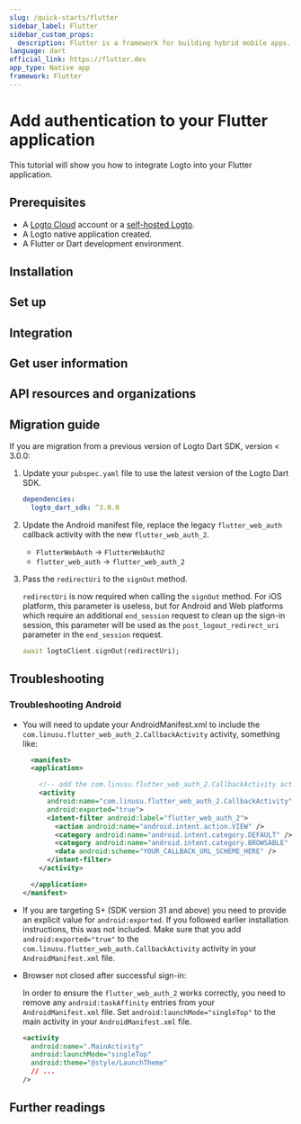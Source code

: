 ```yaml
---
slug: /quick-starts/flutter
sidebar_label: Flutter
sidebar_custom_props:
  description: Flutter is a framework for building hybrid mobile apps.
language: dart
official_link: https://flutter.dev
app_type: Native app
framework: Flutter
---
```




# Add authentication to your Flutter application

This tutorial will show you how to integrate Logto into your Flutter application.

<Tip />

## Prerequisites

- A [Logto Cloud](https://cloud.logto.io) account or a [self-hosted Logto](/introduction/set-up-logto-oss).
- A Logto native application created.
- A Flutter or Dart development environment.

## Installation

<Installation />

## Set up

<Dependency />

## Integration

<Integration />

## Get user information

<GetUserInfo />

## API resources and organizations

<ApiResources />

<Organization />

## Migration guide

If you are migration from a previous version of Logto Dart SDK, version < 3.0.0:

1. Update your `pubspec.yaml` file to use the latest version of the Logto Dart SDK.

   ```yaml title="pubspec.yaml"
   dependencies:
     logto_dart_sdk: ^3.0.0
   ```

2. Update the Android manifest file, replace the legacy `flutter_web_auth` callback activity with the new `flutter_web_auth_2`.

   - `FlutterWebAuth` -> `FlutterWebAuth2`
   - `flutter_web_auth` -> `flutter_web_auth_2`

3. Pass the `redirectUri` to the `signOut` method.

   `redirectUri` is now required when calling the `signOut` method. For iOS platform, this parameter is useless, but for Android and Web platforms which require an additional `end_session` request to clean up the sign-in session, this parameter will be used as the `post_logout_redirect_uri` parameter in the `end_session` request.

   ```dart
   await logtoClient.signOut(redirectUri);
   ```

## Troubleshooting

### Troubleshooting Android

- You will need to update your AndroidManifest.xml to include the `com.linusu.flutter_web_auth_2.CallbackActivity` activity, something like:

  ```xml title="android/app/src/main/AndroidManifest.xml"
    <manifest>
    <application>

      <!-- add the com.linusu.flutter_web_auth_2.CallbackActivity activity -->
      <activity
        android:name="com.linusu.flutter_web_auth_2.CallbackActivity"
        android:exported="true">
        <intent-filter android:label="flutter_web_auth_2">
          <action android:name="android.intent.action.VIEW" />
          <category android:name="android.intent.category.DEFAULT" />
          <category android:name="android.intent.category.BROWSABLE" />
          <data android:scheme="YOUR_CALLBACK_URL_SCHEME_HERE" />
        </intent-filter>
      </activity>

    </application>
  </manifest>
  ```

- If you are targeting S+ (SDK version 31 and above) you need to provide an explicit value for `android:exported`. If you followed earlier installation instructions, this was not included. Make sure that you add `android:exported="true"` to the `com.linusu.flutter_web_auth.CallbackActivity` activity in your `AndroidManifest.xml` file.

- Browser not closed after successful sign-in:

  In order to ensure the `flutter_web_auth_2` works correctly, you need to remove any `android:taskAffinity` entries from your `AndroidManifest.xml` file. Set `android:launchMode="singleTop"` to the main activity in your `AndroidManifest.xml` file.

  ```xml title="android/app/src/main/AndroidManifest.xml"
  <activity
    android:name=".MainActivity"
    android:launchMode="singleTop"
    android:theme="@style/LaunchTheme"
    // ...
  />
  ```

## Further readings

<FurtherReadings />
